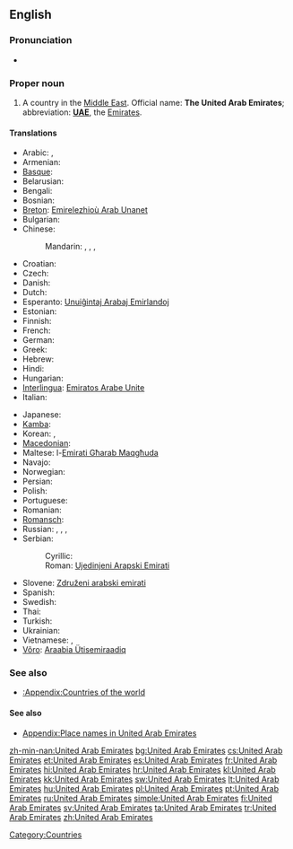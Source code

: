 ==English==
{{wikipedia}}

===Pronunciation===
* {{audio|En-us-United Arab Emirates.ogg|Audio (US)}}

===Proper noun===
{{en-proper noun|sg=[[United]] [[Arab]] [[Emirate]]s}}

# A country in the [[Middle East]]. Official name: '''The United Arab Emirates'''; abbreviation: '''[[UAE]]''', the [[Emirates]].

====Translations====
{{trans-top|country in the Middle East}}
* Arabic: {{t+|ar|الإمارات|p|tr=al-’imaraat}}, {{t|ar|دولة الإمارات العربية المتحدة|f|tr=dáwlat al-’imaraat al-3arabíyyat al-muttáHida}}
* Armenian: {{t-|hy|Արաբական Միացյալ Էմիրություններ|tr=Arabakan Miac'yal Ēmirut'yunner}}
* [[Basque]]: {{t|eu|Arabiar Emirerri Batuak|p|xs=Basque}}
* Belarusian: {{t|be|Аб'яднаныя Арабскія Эміраты|m|p|tr=Ab”jádnanyja Arábskija Emiráty|xs=Belarusian}}
* Bengali: {{t-|bn|সংযুক্ত আরব আমিরাত}}
* Bosnian: {{t-|bs|Ujedinjeni Arapski Emirati|m|p}}
* [[Breton]]: [[Emirelezhioù Arab Unanet]]
* Bulgarian: {{t+|bg|Обединени Арабски Емирства|n|p|tr=Obedinéni Arábski Emírstva}}
* Chinese:
*: Mandarin: {{t-|cmn|阿拉伯聯合酋長國|sc=Hani}}, {{t-|cmn|阿拉伯联合酋长国|tr=Ālābó liánhé qiúzhǎngguó|sc=Hani}}, {{t-|cmn|阿聯酋|sc=Hani}}, {{t-|cmn|阿联酋|tr=Ā-lián-qiú|sc=Hani}}
* Croatian: {{t+|hr|Ujedinjeni Arapski Emirati|m|p}}
* Czech: {{t-|cs|Spojené arabské emiráty|m|p}}
* Danish: {{t-|da|Forenede Arabiske Emirater}}
* Dutch: {{t+|nl|Verenigde Arabische Emiraten}}
* Esperanto: [[Unuiĝintaj Arabaj Emirlandoj]]
* Estonian: {{t-|et|Araabia Ühendemiraadid}}
* Finnish: {{t+|fi|Arabiemiirikunnat}}
* French: {{t+|fr|Émirats arabes unis|m|p}}
* German: {{t+|de|Vereinigte Arabische Emirate|f|p}}
* Greek: {{t+|el|Ηνωμένα Αραβικά Εμιράτα|n|p|tr=Inoména Araviká Emiráta}}
* Hebrew: {{t|he|איחוד האמירויות הערביות|tr=Ikhud ha-Emiruyot ha-Arviyot}}
* Hindi: {{t|hi|संयुक्त अरब अमीरात|tr=sanyukt arab amīrāt|xs=Hindi}}
* Hungarian: {{t+|hu|Egyesült Arab Emírségek}}
* [[Interlingua]]: [[Emiratos Arabe Unite]]
* Italian: {{t-|it|Emirati Arabi Uniti|m|p}}
{{trans-mid}}
* Japanese: {{t-|ja|アラブ首長国連邦|tr=アラブしゅちょうこくれんぽう, Arabu shuchōkoku renpō}}
* [[Kamba]]: {{tø|kam|Saudia}}
* Korean: {{t+|ko|아랍에미리트|tr=Arap-Emiriteu|sc=Hang}}, {{t|ko|아랍 에미리트 연방|tr=Arap emiriteu yeonbang|sc=Hang}}
* [[Macedonian]]: {{t+|mk|Обединети Арапски Емирати|m|p|tr=Obedíneti Árapski Emiráti}}
* Maltese: l-[[Emirati Għarab Maqgħuda]]
* Navajo: {{tø|nv|Ásáí Bikéyah Yázhí Ałhidadiidzooígíí}}
* Norwegian: {{t+|no|De forente arabiske emirater}}
* Persian: {{t|fa|امارات عربی متحده|tr=emarát árabi motáhideh}}
* Polish: {{t+|pl|Zjednoczone Emiraty Arabskie|m|p}}
* Portuguese: {{t+|pt|Emiratos Árabes Unidos|m|p}}
* Romanian: {{t-|ro|Emiratele Arabe Unite|n|p}}
* [[Romansch]]: {{t|rm|Emirats Arabs|m|p}}
* Russian: {{t+|ru|Объединённые Арабские Эмираты|m|p|tr=Ob”jedinjónnyje Arábskije Emiráty}}, {{t-|ru|ОАЭ|m|p|tr=o-a-é}}, {{t|ru|Эмираты|m|p|tr=Emiráty}}, {{t|ru|Арабские Эмираты|m|p|tr=Arábskije Emiráty}}
* Serbian:
*: Cyrillic: {{t-|sr|Уједињени Арапски Емирати|m|p|sc=Cyrl}}
*: Roman: [[Ujedinjeni Arapski Emirati#Serbian|Ujedinjeni Arapski Emirati]] {{m|p}}
* Slovene: [[Združeni arabski emirati]] {{m|p}}
* Spanish: {{t+|es|Emiratos Árabes Unidos|m|p}}
* Swedish: {{t+|sv|Förenade Arabemiraten}}
* Thai: {{t|th|สหรัฐอาหรับเอมิเรตส์|tr=sàhàrát aaràp aymírâyt}}
* Turkish: {{t+|tr|Birleşik Arap Emirlikleri}}
* Ukrainian: {{t|uk|Об'єднані Арабські Емірати|m|p|tr=Ob”jédnani Arábs'ki Emiráty|xs=Ukrainian}}
* Vietnamese: {{t-|vi|A-rập thống nhất Ê-mi-rát|xs=Vietnamese}}, {{t-|vi|A-rập TN Ê-mi-rát|xs=Vietnamese}}
* [[Võro]]: [[Araabia Ütisemiraadiq]]
{{trans-bottom}}

===See also===
* [[:Appendix:Countries of the world]]

====See also====
* [[Appendix:Place names in United Arab Emirates]]

[[Category:Countries]]

[[zh-min-nan:United Arab Emirates]]
[[bg:United Arab Emirates]]
[[cs:United Arab Emirates]]
[[et:United Arab Emirates]]
[[es:United Arab Emirates]]
[[fr:United Arab Emirates]]
[[hi:United Arab Emirates]]
[[hr:United Arab Emirates]]
[[kl:United Arab Emirates]]
[[kk:United Arab Emirates]]
[[sw:United Arab Emirates]]
[[lt:United Arab Emirates]]
[[hu:United Arab Emirates]]
[[pl:United Arab Emirates]]
[[pt:United Arab Emirates]]
[[ru:United Arab Emirates]]
[[simple:United Arab Emirates]]
[[fi:United Arab Emirates]]
[[sv:United Arab Emirates]]
[[ta:United Arab Emirates]]
[[tr:United Arab Emirates]]
[[zh:United Arab Emirates]]